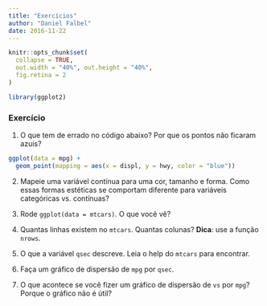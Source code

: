 ```yaml
---
title: "Exercícios"
author: "Daniel Falbel"
date: 2016-11-22
---
```


```r
knitr::opts_chunk$set(
  collapse = TRUE, 
  out.width = "40%", out.height = "40%",
  fig.retina = 2
)
```

```r
library(ggplot2)
```

### **Exercício**

1. O que tem de errado no código abaixo? Por que os pontos não ficaram azuis?

```r
ggplot(data = mpg) + 
  geom_point(mapping = aes(x = displ, y = hwy, color = "blue"))
```

2. Mapeie uma variável contínua para uma cor, tamanho e forma. Como essas formas
estéticas se comportam diferente para variáveis categóricas vs. contínuas?

3. Rode `ggplot(data = mtcars)`. O que você vê?

4. Quantas linhas existem no `mtcars`. Quantas colunas? **Dica**: use a função
`nrows`.

5. O que a variável `qsec` descreve. Leia o help do `mtcars` para encontrar.

6. Faça um gráfico de dispersão de `mpg` por `qsec`.

7. O que acontece se você fizer um gráfico de dispersão de `vs` por `mpg`? Porque o 
gráfico não é útil?
